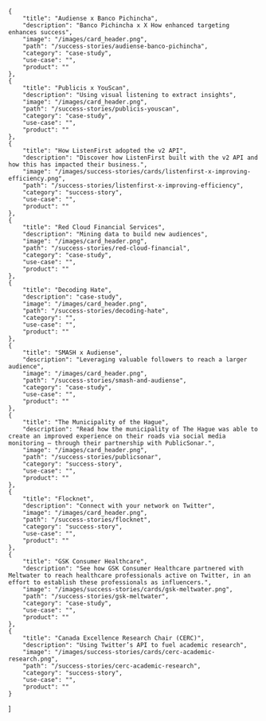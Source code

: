     {
        "title": "Audiense x Banco Pichincha",
        "description": "Banco Pichincha x X How enhanced targeting enhances success",
        "image": "/images/card_header.png",
        "path": "/success-stories/audiense-banco-pichincha",
        "category": "case-study",
        "use-case": "",
        "product": ""
    },
    {
        "title": "Publicis x YouScan",
        "description": "Using visual listening to extract insights",
        "image": "/images/card_header.png",
        "path": "/success-stories/publicis-youscan",
        "category": "case-study",
        "use-case": "",
        "product": ""
    },
    {
        "title": "How ListenFirst adopted the v2 API",
        "description": "Discover how ListenFirst built with the v2 API and how this has impacted their business.",
        "image": "/images/success-stories/cards/listenfirst-x-improving-efficiency.png",
        "path": "/success-stories/listenfirst-x-improving-efficiency",
        "category": "success-story",
        "use-case": "",
        "product": ""
    },
    {
        "title": "Red Cloud Financial Services",
        "description": "Mining data to build new audiences",
        "image": "/images/card_header.png",
        "path": "/success-stories/red-cloud-financial",
        "category": "case-study",
        "use-case": "",
        "product": ""
    },
    {
        "title": "Decoding Hate",
        "description": "case-study",
        "image": "/images/card_header.png",
        "path": "/success-stories/decoding-hate",
        "category": "",
        "use-case": "",
        "product": ""
    },
    {
        "title": "SMASH x Audiense",
        "description": "Leveraging valuable followers to reach a larger audience",
        "image": "/images/card_header.png",
        "path": "/success-stories/smash-and-audiense",
        "category": "case-study",
        "use-case": "",
        "product": ""
    },
    {
        "title": "The Municipality of the Hague",
        "description": "Read how the municipality of The Hague was able to create an improved experience on their roads via social media monitoring — through their partnership with PublicSonar.",
        "image": "/images/card_header.png",
        "path": "/success-stories/publicsonar",
        "category": "success-story",
        "use-case": "",
        "product": ""
    },
    {
        "title": "Flocknet",
        "description": "Connect with your network on Twitter",
        "image": "/images/card_header.png",
        "path": "/success-stories/flocknet",
        "category": "success-story",
        "use-case": "",
        "product": ""
    },
    {
        "title": "GSK Consumer Healthcare",
        "description": "See how GSK Consumer Healthcare partnered with Meltwater to reach healthcare professionals active on Twitter, in an effort to establish these professionals as influencers.",
        "image": "/images/success-stories/cards/gsk-meltwater.png",
        "path": "/success-stories/gsk-meltwater",
        "category": "case-study",
        "use-case": "",
        "product": ""
    },
    {
        "title": "Canada Excellence Research Chair (CERC)",
        "description": "Using Twitter’s API to fuel academic research",
        "image": "/images/success-stories/cards/cerc-academic-research.png",
        "path": "/success-stories/cerc-academic-research",
        "category": "success-story",
        "use-case": "",
        "product": ""
    }
]